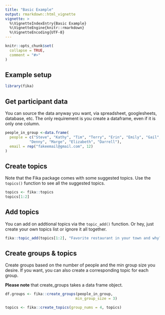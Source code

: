 ```yaml
---
title: "Basic Example"
output: rmarkdown::html_vignette
vignette: >
  %\VignetteIndexEntry{Basic Example}
  %\VignetteEngine{knitr::rmarkdown}
  %\VignetteEncoding{UTF-8}
---
```


```r
knitr::opts_chunk$set(
  collapse = TRUE,
  comment = "#>"
)
```
 
## Example setup 

```r
library(fika)

```


## Get participant data

You can source the data anyway you want, via spreadsheet, googlesheets, database,
etc.  The only requirement is you create a dataframe, even if it is only one column.

```r
people_in_group <-data.frame(
  people = c("Steve", "Kathy", "Tim", "Terry", "Erin", "Emily", "Gail", "Robin", 
           "Denny", "Marge", "Elizabeth", "Darrell"),
  email = rep("fakeemail@gmail.com", 12)
)

```

## Create topics

Note that the Fika package comes with some suggested topics.  Use the `topics()` 
function to see all the suggested topics.  

```r
topics <- fika::topics
topics[1:2]

```

## Add topics
You can add on addtional topics via the `topic_add()` function. Or hey, just 
create your own topics list or ignore it all together.

```r
fika::topic_add(topics[1:2], "Favorite restaurant in your town and why?")
```

## Create groups & topics 

Create groups based on the number of people and the min group size you desire.
If you want, you can also create a corresponding topic for each group.

**Please note** that create_groups takes a data frame object.

```r
df.groups <- fika::create_groups(people_in_group,
                                min_group_size = 3)

topics <- fika::create_topics(group_nums = 4, topics)
```



